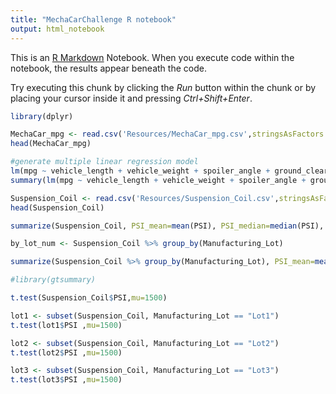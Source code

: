 ```yaml
---
title: "MechaCarChallenge R notebook"
output: html_notebook
---
```


This is an [R Markdown](http://rmarkdown.rstudio.com) Notebook. When you execute code within the notebook, the results appear beneath the code. 

Try executing this chunk by clicking the *Run* button within the chunk or by placing your cursor inside it and pressing *Ctrl+Shift+Enter*. 

```r
library(dplyr)
```


```r
MechaCar_mpg <- read.csv('Resources/MechaCar_mpg.csv',stringsAsFactors = F) #read in dataset
head(MechaCar_mpg)
```

```r
#generate multiple linear regression model
lm(mpg ~ vehicle_length + vehicle_weight + spoiler_angle + ground_clearance + AWD,data=MechaCar_mpg)
summary(lm(mpg ~ vehicle_length + vehicle_weight + spoiler_angle + ground_clearance + AWD,data=MechaCar_mpg))
```
```r
Suspension_Coil <- read.csv('Resources/Suspension_Coil.csv',stringsAsFactors = F) #read in dataset
head(Suspension_Coil)
```
```r
summarize(Suspension_Coil, PSI_mean=mean(PSI), PSI_median=median(PSI), PSI_variance=var(PSI), PSI_SD=sd(PSI))
```
```r
by_lot_num <- Suspension_Coil %>% group_by(Manufacturing_Lot)
```

```r
summarize(Suspension_Coil %>% group_by(Manufacturing_Lot), PSI_mean=mean(PSI), PSI_median=median(PSI), PSI_variance=var(PSI), PSI_SD=sd(PSI))

```
```r
#library(gtsummary)
```

```r
t.test(Suspension_Coil$PSI,mu=1500)
```
```r
lot1 <- subset(Suspension_Coil, Manufacturing_Lot == "Lot1") 
t.test(lot1$PSI ,mu=1500)
```
```r
lot2 <- subset(Suspension_Coil, Manufacturing_Lot == "Lot2") 
t.test(lot2$PSI ,mu=1500)
```
```r
lot3 <- subset(Suspension_Coil, Manufacturing_Lot == "Lot3") 
t.test(lot3$PSI ,mu=1500)
```

